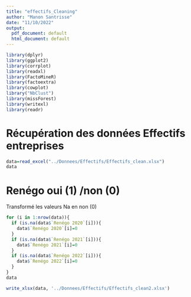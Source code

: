 ```yaml
---
title: "effectifs_Cleaning"
author: "Manon Santrisse"
date: "11/10/2022"
output:
  pdf_document: default
  html_document: default
---
```



```r
library(dplyr)
library(ggplot2)
library(corrplot)
library(readxl)
library(FactoMineR)
library(factoextra)
library(cowplot)
library("NbClust")
library(missForest)
library(writexl)
library(readr)
```

# Récupération des données Effectifs entreprises

```r
data=read_excel("../Donnees/Effectifs/Effectifs_clean.xlsx")
data
````

# Renégo oui (1) /non (0)



Transformé les valeurs Na en non (0)
```r
for (i in 1:nrow(data)){
  if (is.na(data$`Renégo 2020`[i])){
    data$`Renégo 2020`[i]=0
  }
  if (is.na(data$`Renégo 2021`[i])){
    data$`Renégo 2021`[i]=0
  }
  if (is.na(data$`Renégo 2022`[i])){
    data$`Renégo 2022`[i]=0
  }
}
data
```


```r
write_xlsx(data, '../Donnees/Effectifs/Effectifs_clean2.xlsx')
```


